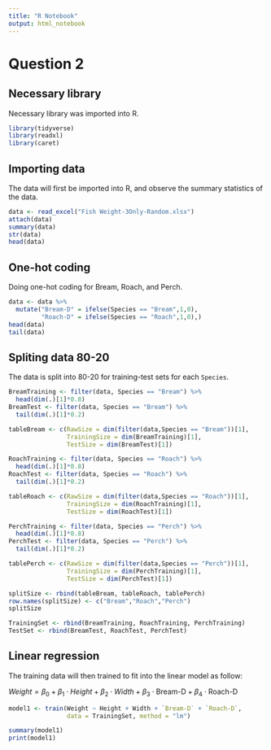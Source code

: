 ```yaml
---
title: "R Notebook"
output: html_notebook
---
```


# Question 2

## Necessary library

Necessary library was imported into R.

```r
library(tidyverse)
library(readxl)
library(caret)
```

## Importing data

The data will first be imported into R, and observe the summary statistics of the data.

```r
data <- read_excel("Fish Weight-3Only-Random.xlsx")
attach(data)
summary(data)
str(data)
head(data)
```

## One-hot coding

Doing one-hot coding for Bream, Roach, and Perch.

```r
data <- data %>% 
  mutate("Bream-D" = ifelse(Species == "Bream",1,0),
         "Roach-D" = ifelse(Species == "Roach",1,0),)
head(data)
tail(data)
```

## Spliting data 80-20

The data is split into 80-20 for training-test sets for each `Species`.

```r
BreamTraining <- filter(data, Species == "Bream") %>% 
  head(dim(.)[1]*0.8)
BreamTest <- filter(data, Species == "Bream") %>% 
  tail(dim(.)[1]*0.2)

tableBream <- c(RawSize = dim(filter(data,Species == "Bream"))[1],
                TrainingSize = dim(BreamTraining)[1],
                TestSize = dim(BreamTest)[1])

RoachTraining <- filter(data, Species == "Roach") %>% 
  head(dim(.)[1]*0.8)
RoachTest <- filter(data, Species == "Roach") %>% 
  tail(dim(.)[1]*0.2)

tableRoach <- c(RawSize = dim(filter(data,Species == "Roach"))[1],
                TrainingSize = dim(RoachTraining)[1],
                TestSize = dim(RoachTest)[1])

PerchTraining <- filter(data, Species == "Perch") %>% 
  head(dim(.)[1]*0.8)
PerchTest <- filter(data, Species == "Perch") %>% 
  tail(dim(.)[1]*0.2)

tablePerch <- c(RawSize = dim(filter(data,Species == "Perch"))[1],
                TrainingSize = dim(PerchTraining)[1],
                TestSize = dim(PerchTest)[1])

splitSize <- rbind(tableBream, tableRoach, tablePerch)  
row.names(splitSize) <- c("Bream","Roach","Perch")
splitSize

TrainingSet <- rbind(BreamTraining, RoachTraining, PerchTraining)
TestSet <- rbind(BreamTest, RoachTest, PerchTest)
```

## Linear regression

The training data will then trained to fit into the linear model as follow:

$Weight = \beta_0 + \beta_1\cdot Height+\beta_2\cdot Width + \beta_3\cdot \mbox{Bream-D} + \beta_4\cdot\mbox{Roach-D}$

```r
model1 <- train(Weight ~ Height + Width + `Bream-D` + `Roach-D`,
                data = TrainingSet, method = "lm")

summary(model1)
print(model1)
```


